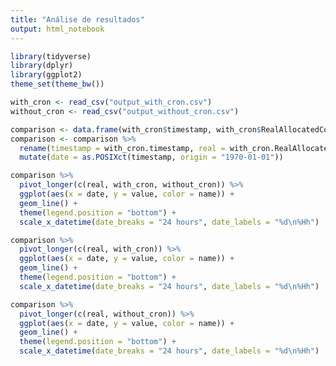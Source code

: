 ```yaml
---
title: "Análise de resultados"
output: html_notebook
---
```


```r
library(tidyverse)
library(dplyr)
library(ggplot2)
theme_set(theme_bw())
```

```r
with_cron <- read_csv("output_with_cron.csv")
without_cron <- read_csv("output_without_cron.csv")
```
```r
comparison <- data.frame(with_cron$timestamp, with_cron$RealAllocatedCores, with_cron$AllocatedCores, without_cron$AllocatedCores) 
comparison <- comparison %>% 
  rename(timestamp = with_cron.timestamp, real = with_cron.RealAllocatedCores, with_cron = with_cron.AllocatedCores, without_cron = without_cron.AllocatedCores) %>% 
  mutate(date = as.POSIXct(timestamp, origin = "1970-01-01"))
```

```r
comparison %>% 
  pivot_longer(c(real, with_cron, without_cron)) %>% 
  ggplot(aes(x = date, y = value, color = name)) +
  geom_line() +
  theme(legend.position = "bottom") +
  scale_x_datetime(date_breaks = "24 hours", date_labels = "%d\n%Hh")
```
```r
comparison %>% 
  pivot_longer(c(real, with_cron)) %>% 
  ggplot(aes(x = date, y = value, color = name)) +
  geom_line() +
  theme(legend.position = "bottom") +
  scale_x_datetime(date_breaks = "24 hours", date_labels = "%d\n%Hh")
```

```r
comparison %>% 
  pivot_longer(c(real, without_cron)) %>% 
  ggplot(aes(x = date, y = value, color = name)) +
  geom_line() +
  theme(legend.position = "bottom") +
  scale_x_datetime(date_breaks = "24 hours", date_labels = "%d\n%Hh")
```


